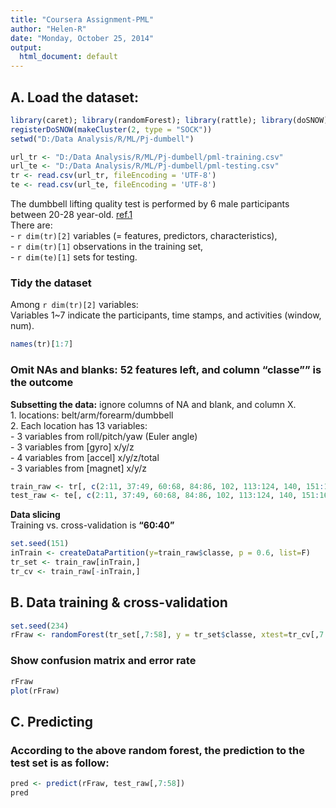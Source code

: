 ```yaml
---
title: "Coursera Assignment-PML"
author: "Helen-R"
date: "Monday, October 25, 2014"
output:
  html_document: default
---
```

## A. Load the dataset:
```r
library(caret); library(randomForest); library(rattle); library(doSNOW);
registerDoSNOW(makeCluster(2, type = "SOCK"))
setwd("D:/Data Analysis/R/ML/Pj-dumbell")

url_tr <- "D:/Data Analysis/R/ML/Pj-dumbell/pml-training.csv"
url_te <- "D:/Data Analysis/R/ML/Pj-dumbell/pml-testing.csv"
tr <- read.csv(url_tr, fileEncoding = 'UTF-8')
te <- read.csv(url_te, fileEncoding = 'UTF-8')
```
The dumbbell lifting quality test is performed by 6 male participants between 20-28 year-old. [ref.1][01]    
There are:    
- `r dim(tr)[2]` variables (= features, predictors, characteristics),    
- `r dim(tr)[1]` observations in the training set,    
- `r dim(te)[1]` sets for testing.    
    
### Tidy the dataset
Among `r dim(tr)[2]` variables:    
Variables 1~7 indicate the participants, time stamps, and activities (window, num).    
```r
names(tr)[1:7]
```
### Omit NAs and blanks: 52 features left, and column "classe"" is the outcome
**Subsetting the data:** ignore columns of NA and blank, and column X.    
1. locations: belt/arm/forearm/dumbbell    
2. Each location has 13 variables:     
- 3 variables from roll/pitch/yaw (Euler angle)     
- 3 variables from [gyro] x/y/z       
- 4 variables from [accel] x/y/z/total        
- 3 variables from [magnet] x/y/z     
```r
train_raw <- tr[, c(2:11, 37:49, 60:68, 84:86, 102, 113:124, 140, 151:160)]
test_raw <- te[, c(2:11, 37:49, 60:68, 84:86, 102, 113:124, 140, 151:160)]
```
**Data slicing**    
Training vs. cross-validation is **"60:40"**    
```r
set.seed(151)
inTrain <- createDataPartition(y=train_raw$classe, p = 0.6, list=F)
tr_set <- train_raw[inTrain,]
tr_cv <- train_raw[-inTrain,]
```
## B. Data training & cross-validation    
```r
set.seed(234)
rFraw <- randomForest(tr_set[,7:58], y = tr_set$classe, xtest=tr_cv[,7:58], ytest=tr_cv$classe, ntree=1000, keep.forest=T)
```
### Show confusion matrix and error rate    
```r
rFraw
plot(rFraw)
```
                        
## C. Predicting    
### According to the above random forest, the prediction to the test set is as follow:    
```r
pred <- predict(rFraw, test_raw[,7:58])
pred
```

[01]: http://groupware.les.inf.puc-rio.br/har
